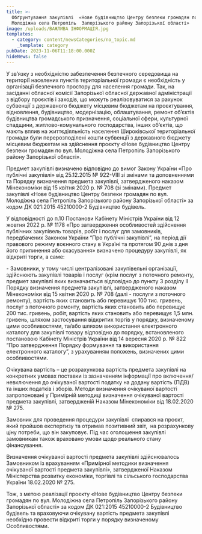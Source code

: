 ```yaml
---
title: >-
  Обґрунтування закупівлі  «Нове будівництво Центру безпеки громадян по вул.
  Молодіжна села Петропіль  Запорізького району Запорізької області»
image: /uploads/ВАЖЛИВА ІНФОРМАЦІЯ.jpg
templates:
  - category: content/newsCategories/no_topic.md
    _template: category
pubDate: 2023-11-06T11:18:00.000Z
hideNews: false
---
```


У зв’язку з необхідністю забезпечення безпечного середовища на території населених пунктів територіальної громади є необхідність у організації безпечного простору для населення громади. Так, на засіданні обласної комісії Запорізької обласної державної адміністрації з відбору проєктів і заходів, що можуть реалізовуватися за рахунок субвенції з державного бюджету місцевим бюджетам на проєктування, відновлення, будівництво, модернізацію, облаштування, ремонт об’єктів будівництва громадського призначення, соціальної сфери, культурної спадщини, житлово-комунального господарства, інших об’єктів, що мають вплив на життєдіяльність населення Широківської територіальної громади були перерозподілені кошти субвенції з державного бюджету місцевим бюджетам на здійснення проєкту «Нове будівництво Центру безпеки громадян по вул. Молодіжна села Петропіль Запорізького району Запорізької області».

Предмет закупівлі визначено відповідно до вимог Закону України «Про публічні закупівлі» від 25.12.2015 № 922-VIII зі змінами та доповненнями та Порядку визначення предмета закупівлі, затвердженого наказом Мінекономіки від 15 квітня 2020 р. № 708 (зі змінами). Предмет закупівлі «Нове будівництво Центру безпеки громадян по вул. Молодіжна села Петропіль Запорізького району Запорізької області» за кодом ДК 021:2015 45210000-2 Будівництво будівель. 

У відповідності до п.10 Постанови Кабінету Міністрів України від 12 жовтня 2022 р. № 1178 «Про затвердження особливостей здійснення публічних закупівель товарів, робіт і послуг для замовників, передбачених Законом України “Про публічні закупівлі”, на період дії правового режиму воєнного стану в Україні та протягом 90 днів з дня його припинення або скасування» визначено процедуру закупівлі, як відкриті торги, а саме:

\- Замовники, у тому числі централізовані закупівельні організації, здійснюють закупівлі товарів і послуг (крім послуг з поточного ремонту, предмет закупівлі яких визначається відповідно до пункту 3 розділу II Порядку визначення предмета закупівлі, затвердженого наказом Мінекономіки від 15 квітня 2020 р. № 708 (далі - послуги з поточного ремонту), вартість яких становить або перевищує 100 тис. гривень, послуг з поточного ремонту, вартість яких становить або перевищує 200 тис. гривень, робіт, вартість яких становить або перевищує 1,5 млн. гривень, шляхом застосування відкритих торгів у порядку, визначеному цими особливостями, та/або шляхом використання електронного каталогу для закупівлі товару відповідно до порядку, встановленого постановою Кабінету Міністрів України від 14 вересня 2020 р. № 822 “Про затвердження Порядку формування та використання електронного каталогу”, з урахуванням положень, визначених цими особливостями.

&#x9;Очікувана вартість – це розрахункова вартість предмета закупівлі на конкретних умовах поставки із зазначенням інформації про включення/невключення до очікуваної вартості податку на додану вартість (ПДВ) та інших податків і зборів. Методи визначення очікуваної вартості запропоновані у Примірній методиці визначення очікуваної вартості предмета закупівлі, затвердженій Наказом Мінекономіки від 18.02.2020 № 275. 

Замовник для проведення процедури закупівлі  спирався на проєкт, який пройшов експертизу та отримав позитивний звіт,  на розрахункову ціну потреби, що він закуповує. Під час оголошення закупівлі замовникам також враховано умови щодо реального стану фінансування. 

Визначення очікуваної вартості предмета закупівлі здійснювалось Замовником із врахуванням «Примірної методики визначення очікуваної вартості предмета закупівлі», затвердженої Наказом Міністерства розвитку економіки, торгівлі та сільського господарства України 18.02.2020 № 275.

&#x9;Тож, з метою реалізації проєкту «Нове будівництво Центру безпеки громадян по вул. Молодіжна села Петропіль Запорізького району Запорізької області» за кодом ДК 021:2015 45210000-2 Будівництво будівель та враховуючи очікувану вартість предмета закупівлі необхідно провести відкриті торги у порядку визначеному Особливостями.
